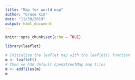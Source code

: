 ```yaml
---
title: "Map for world map"
author: "Grace Kim"
date: "11/30/2019"
output: html_document
---
```


```r
knitr::opts_chunk$set(echo = TRUE)
```

```r
library(leaflet)

# Initialize the leaflet map with the leaflet() function
m <- leaflet()
# Then we Add default OpenStreetMap map tiles
m <- addTiles(m)
m
```

